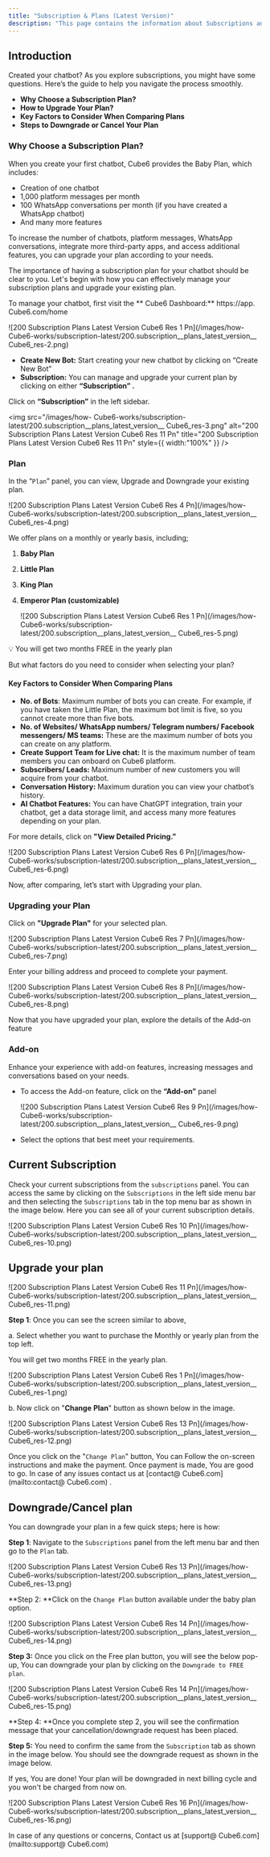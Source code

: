 ```yaml
---
title: "Subscription & Plans (Latest Version)"
description: "This page contains the information about Subscriptions and plans (Latest Version)."
---
```


## **Introduction**

Created your chatbot? As you explore subscriptions, you might have some questions. Here’s the guide to help you navigate the process smoothly.

- **Why Choose a Subscription Plan?**
- **How to Upgrade Your Plan?**
- **Key Factors to Consider When Comparing Plans**
- **Steps to Downgrade or Cancel Your Plan**

### **Why Choose a Subscription Plan?**

When you create your first chatbot,  Cube6 provides the Baby Plan, which includes:

- Creation of one chatbot
- 1,000 platform messages per month
- 100 WhatsApp conversations per month (if you have created a WhatsApp chatbot)
- And many more features

To increase the number of chatbots, platform messages, WhatsApp conversations, integrate more third-party apps, and access additional features, you can upgrade your plan according to your needs.

The importance of having a subscription plan for your chatbot should be clear to you. Let's begin with how you can effectively manage your subscription plans and upgrade your existing plan.

To manage your chatbot, first visit the ** Cube6 Dashboard:** https://app. Cube6.com/home

![200 Subscription Plans Latest Version  Cube6 Res 1 Pn](/images/how- Cube6-works/subscription-latest/200.subscription__plans_latest_version__ Cube6_res-2.png)

- **Create New Bot:** Start creating your new chatbot by clicking on “Create New Bot”
- **Subscription:** You can manage and upgrade your current plan by clicking on either **“Subscription” .**

Click on **“Subscription”** in the left sidebar.

<img
  src="/images/how- Cube6-works/subscription-latest/200.subscription__plans_latest_version__ Cube6_res-3.png"
  alt="200 Subscription Plans Latest Version  Cube6 Res 11 Pn"
  title="200 Subscription Plans Latest Version  Cube6 Res 11 Pn"
  style={{ width:"100%" }}
/>

### **Plan**

In the “`Plan`” panel, you can view, Upgrade and Downgrade your existing plan.

![200 Subscription Plans Latest Version  Cube6 Res 4 Pn](/images/how- Cube6-works/subscription-latest/200.subscription__plans_latest_version__ Cube6_res-4.png)

We offer plans on a monthly or yearly basis, including;

1. **Baby Plan**
2. **Little Plan**
3. **King Plan**
4. **Emperor Plan (customizable)**

   ![200 Subscription Plans Latest Version  Cube6 Res 1 Pn](/images/how- Cube6-works/subscription-latest/200.subscription__plans_latest_version__ Cube6_res-5.png)

💡 You will get two months FREE in the yearly plan

But what factors do you need to consider when selecting your plan?

#### **Key Factors to Consider When Comparing Plans**

- **No. of Bots**: Maximum number of bots you can create. For example, if you have taken the Little Plan, the maximum bot limit is five, so you cannot create more than five bots.
- **No. of Websites/ WhatsApp numbers/ Telegram numbers/ Facebook messengers/ MS teams:** These are the maximum number of bots you can create on any platform.
- **Create Support Team for Live chat:** It is the maximum number of team members you can onboard on  Cube6 platform.
- **Subscribers/ Leads:** Maximum number of new customers you will acquire from your chatbot.
- **Conversation History:** Maximum duration you can view your chatbot’s history.
- **AI Chatbot Features:** You can have ChatGPT integration, train your chatbot, get a data storage limit, and access many more features depending on your plan.

For more details, click on **"View Detailed Pricing.”**

![200 Subscription Plans Latest Version  Cube6 Res 6 Pn](/images/how- Cube6-works/subscription-latest/200.subscription__plans_latest_version__ Cube6_res-6.png)

Now, after comparing, let’s start with Upgrading your plan.

### **Upgrading your Plan**

Click on **"Upgrade Plan"** for your selected plan.

![200 Subscription Plans Latest Version  Cube6 Res 7 Pn](/images/how- Cube6-works/subscription-latest/200.subscription__plans_latest_version__ Cube6_res-7.png)

Enter your billing address and proceed to complete your payment.

![200 Subscription Plans Latest Version  Cube6 Res 8 Pn](/images/how- Cube6-works/subscription-latest/200.subscription__plans_latest_version__ Cube6_res-8.png)

Now that you have upgraded your plan, explore the details of the Add-on feature

### **Add-on**

Enhance your experience with add-on features, increasing messages and conversations based on your needs.

- To access the Add-on feature, click on the **“Add-on”** panel

  ![200 Subscription Plans Latest Version  Cube6 Res 9 Pn](/images/how- Cube6-works/subscription-latest/200.subscription__plans_latest_version__ Cube6_res-9.png)
- Select the options that best meet your requirements.

## **Current Subscription**

Check your current subscriptions from the `subscriptions` panel. You can access the same by clicking on the `Subscriptions` in the left side menu bar and then selecting the `Subscriptions` tab in the top menu bar as shown in the image below. Here you can see all of your current subscription details.

![200 Subscription Plans Latest Version  Cube6 Res 10 Pn](/images/how- Cube6-works/subscription-latest/200.subscription__plans_latest_version__ Cube6_res-10.png)

## **Upgrade your plan**

![200 Subscription Plans Latest Version  Cube6 Res 11 Pn](/images/how- Cube6-works/subscription-latest/200.subscription__plans_latest_version__ Cube6_res-11.png)

**Step 1**: Once you can see the screen similar to above,

a. Select whether you want to purchase the Monthly or yearly plan from the top left.

<Check>
  You will get two months FREE in the yearly plan.
</Check>

![200 Subscription Plans Latest Version  Cube6 Res 1 Pn](/images/how- Cube6-works/subscription-latest/200.subscription__plans_latest_version__ Cube6_res-1.png)

b. Now click on "**Change** **Plan**" button as shown below in the image.

![200 Subscription Plans Latest Version  Cube6 Res 13 Pn](/images/how- Cube6-works/subscription-latest/200.subscription__plans_latest_version__ Cube6_res-12.png)

Once you click on the "`Change Plan`" button, You can Follow the on-screen instructions and make the payment. Once payment is made, You are good to go. In case of any issues contact us at [contact@ Cube6.com](mailto:contact@ Cube6.com) .

## **Downgrade/Cancel plan**

You can downgrade your plan in a few quick steps; here is how:

**Step 1**: Navigate to the `Subscriptions` panel from the left menu bar and then go to the `Plan` tab.

![200 Subscription Plans Latest Version  Cube6 Res 13 Pn](/images/how- Cube6-works/subscription-latest/200.subscription__plans_latest_version__ Cube6_res-13.png)

\*\*Step 2: \*\*Click on the `Change Plan` button available under the baby plan option.

![200 Subscription Plans Latest Version  Cube6 Res 14 Pn](/images/how- Cube6-works/subscription-latest/200.subscription__plans_latest_version__ Cube6_res-14.png)

**Step 3:** Once you click on the Free plan button, you will see the below pop-up, You can downgrade your plan by clicking on the `Downgrade to FREE plan`.

![200 Subscription Plans Latest Version  Cube6 Res 14 Pn](/images/how- Cube6-works/subscription-latest/200.subscription__plans_latest_version__ Cube6_res-15.png)

\*\*Step 4: \*\*Once you complete step 2, you will see the confirmation message that your cancellation/downgrade request has been placed.

**Step 5:** You need to confirm the same from the `Subscription` tab as shown in the image below. You should see the downgrade request as shown in the image below.

If yes, You are done\! Your plan will be downgraded in next billing cycle and you won't be charged from now on.

![200 Subscription Plans Latest Version  Cube6 Res 16 Pn](/images/how- Cube6-works/subscription-latest/200.subscription__plans_latest_version__ Cube6_res-16.png)

<Info>
  In case of any questions or concerns, Contact us at  [support@ Cube6.com](mailto:support@ Cube6.com)
</Info>